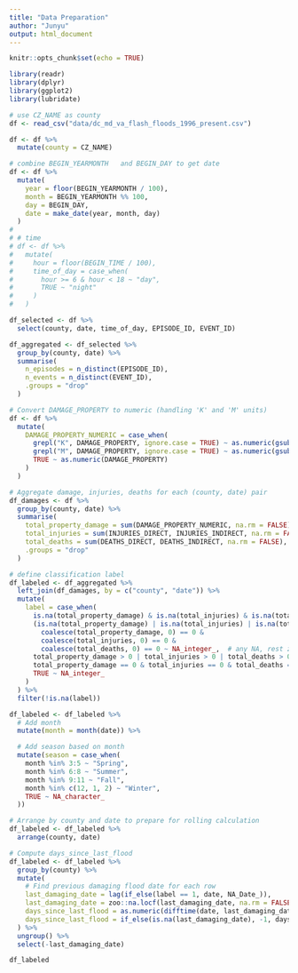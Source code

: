 ```yaml
---
title: "Data Preparation"
author: "Junyu"
output: html_document
---
```


```r
knitr::opts_chunk$set(echo = TRUE)
```

```r
library(readr)
library(dplyr)
library(ggplot2)
library(lubridate)
```

```r

# use CZ_NAME as county
df <- read_csv("data/dc_md_va_flash_floods_1996_present.csv")

df <- df %>%
  mutate(county = CZ_NAME) 

# combine BEGIN_YEARMONTH	and BEGIN_DAY to get date
df <- df %>%
  mutate(
    year = floor(BEGIN_YEARMONTH / 100),
    month = BEGIN_YEARMONTH %% 100,
    day = BEGIN_DAY,
    date = make_date(year, month, day)
  )
# 
# # time
# df <- df %>%
#   mutate(
#     hour = floor(BEGIN_TIME / 100),
#     time_of_day = case_when(
#       hour >= 6 & hour < 18 ~ "day",
#       TRUE ~ "night"
#     )
#   )
```


```r
df_selected <- df %>%
  select(county, date, time_of_day, EPISODE_ID, EVENT_ID)

df_aggregated <- df_selected %>%
  group_by(county, date) %>%
  summarise(
    n_episodes = n_distinct(EPISODE_ID),
    n_events = n_distinct(EVENT_ID),
    .groups = "drop"
  )
```


```r
# Convert DAMAGE_PROPERTY to numeric (handling 'K' and 'M' units)
df <- df %>%
  mutate(
    DAMAGE_PROPERTY_NUMERIC = case_when(
      grepl("K", DAMAGE_PROPERTY, ignore.case = TRUE) ~ as.numeric(gsub("K", "", DAMAGE_PROPERTY, ignore.case = TRUE)) * 1e3,
      grepl("M", DAMAGE_PROPERTY, ignore.case = TRUE) ~ as.numeric(gsub("M", "", DAMAGE_PROPERTY, ignore.case = TRUE)) * 1e6,
      TRUE ~ as.numeric(DAMAGE_PROPERTY)
    )
  )

# Aggregate damage, injuries, deaths for each (county, date) pair
df_damages <- df %>%
  group_by(county, date) %>%
  summarise(
    total_property_damage = sum(DAMAGE_PROPERTY_NUMERIC, na.rm = FALSE),
    total_injuries = sum(INJURIES_DIRECT, INJURIES_INDIRECT, na.rm = FALSE),
    total_deaths = sum(DEATHS_DIRECT, DEATHS_INDIRECT, na.rm = FALSE),
    .groups = "drop"
  )

# define classification label
df_labeled <- df_aggregated %>%
  left_join(df_damages, by = c("county", "date")) %>%
  mutate(
    label = case_when(
      is.na(total_property_damage) & is.na(total_injuries) & is.na(total_deaths) ~ NA_integer_,  # all NA → drop
      (is.na(total_property_damage) | is.na(total_injuries) | is.na(total_deaths)) &
        coalesce(total_property_damage, 0) == 0 &
        coalesce(total_injuries, 0) == 0 &
        coalesce(total_deaths, 0) == 0 ~ NA_integer_,  # any NA, rest zero → drop
      total_property_damage > 0 | total_injuries > 0 | total_deaths > 0 ~ 1L,  # case
      total_property_damage == 0 & total_injuries == 0 & total_deaths == 0 ~ 0L,  # control
      TRUE ~ NA_integer_
    )
  ) %>%
  filter(!is.na(label))  

```

```r
df_labeled <- df_labeled %>%
  # Add month
  mutate(month = month(date)) %>%

  # Add season based on month
  mutate(season = case_when(
    month %in% 3:5 ~ "Spring",
    month %in% 6:8 ~ "Summer",
    month %in% 9:11 ~ "Fall",
    month %in% c(12, 1, 2) ~ "Winter",
    TRUE ~ NA_character_
  ))

```

```r
# Arrange by county and date to prepare for rolling calculation
df_labeled <- df_labeled %>%
  arrange(county, date)

# Compute days_since_last_flood
df_labeled <- df_labeled %>%
  group_by(county) %>%
  mutate(
    # Find previous damaging flood date for each row
    last_damaging_date = lag(if_else(label == 1, date, NA_Date_)),
    last_damaging_date = zoo::na.locf(last_damaging_date, na.rm = FALSE),
    days_since_last_flood = as.numeric(difftime(date, last_damaging_date, units = "days")),
    days_since_last_flood = if_else(is.na(last_damaging_date), -1, days_since_last_flood)
  ) %>%
  ungroup() %>%
  select(-last_damaging_date)

```


```r
df_labeled
```


